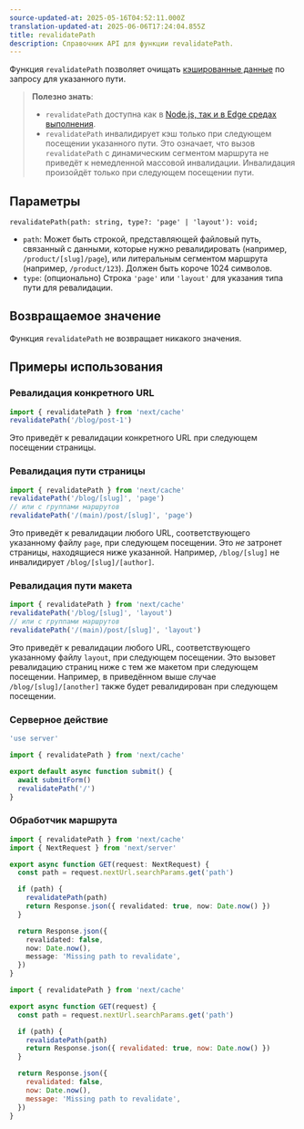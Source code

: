 ```yaml
---
source-updated-at: 2025-05-16T04:52:11.000Z
translation-updated-at: 2025-06-06T17:24:04.855Z
title: revalidatePath
description: Справочник API для функции revalidatePath.
---
```


Функция `revalidatePath` позволяет очищать [кэшированные данные](/docs/app/building-your-application/caching) по запросу для указанного пути.

> **Полезно знать**:
>
> - `revalidatePath` доступна как в [Node.js, так и в Edge средах выполнения](/docs/app/building-your-application/rendering/edge-and-nodejs-runtimes).
> - `revalidatePath` инвалидирует кэш только при следующем посещении указанного пути. Это означает, что вызов `revalidatePath` с динамическим сегментом маршрута не приведёт к немедленной массовой инвалидации. Инвалидация произойдёт только при следующем посещении пути.

## Параметры

```tsx
revalidatePath(path: string, type?: 'page' | 'layout'): void;
```

- `path`: Может быть строкой, представляющей файловый путь, связанный с данными, которые нужно ревалидировать (например, `/product/[slug]/page`), или литеральным сегментом маршрута (например, `/product/123`). Должен быть короче 1024 символов.
- `type`: (опционально) Строка `'page'` или `'layout'` для указания типа пути для ревалидации.

## Возвращаемое значение

Функция `revalidatePath` не возвращает никакого значения.

## Примеры использования

### Ревалидация конкретного URL

```ts
import { revalidatePath } from 'next/cache'
revalidatePath('/blog/post-1')
```

Это приведёт к ревалидации конкретного URL при следующем посещении страницы.

### Ревалидация пути страницы

```ts
import { revalidatePath } from 'next/cache'
revalidatePath('/blog/[slug]', 'page')
// или с группами маршрутов
revalidatePath('/(main)/post/[slug]', 'page')
```

Это приведёт к ревалидации любого URL, соответствующего указанному файлу `page`, при следующем посещении. Это _не_ затронет страницы, находящиеся ниже указанной. Например, `/blog/[slug]` не инвалидирует `/blog/[slug]/[author]`.

### Ревалидация пути макета

```ts
import { revalidatePath } from 'next/cache'
revalidatePath('/blog/[slug]', 'layout')
// или с группами маршрутов
revalidatePath('/(main)/post/[slug]', 'layout')
```

Это приведёт к ревалидации любого URL, соответствующего указанному файлу `layout`, при следующем посещении. Это вызовет ревалидацию страниц ниже с тем же макетом при следующем посещении. Например, в приведённом выше случае `/blog/[slug]/[another]` также будет ревалидирован при следующем посещении.

### Серверное действие

```ts filename="app/actions.ts" switcher
'use server'

import { revalidatePath } from 'next/cache'

export default async function submit() {
  await submitForm()
  revalidatePath('/')
}
```

### Обработчик маршрута

```ts filename="app/api/revalidate/route.ts" switcher
import { revalidatePath } from 'next/cache'
import { NextRequest } from 'next/server'

export async function GET(request: NextRequest) {
  const path = request.nextUrl.searchParams.get('path')

  if (path) {
    revalidatePath(path)
    return Response.json({ revalidated: true, now: Date.now() })
  }

  return Response.json({
    revalidated: false,
    now: Date.now(),
    message: 'Missing path to revalidate',
  })
}
```

```js filename="app/api/revalidate/route.js" switcher
import { revalidatePath } from 'next/cache'

export async function GET(request) {
  const path = request.nextUrl.searchParams.get('path')

  if (path) {
    revalidatePath(path)
    return Response.json({ revalidated: true, now: Date.now() })
  }

  return Response.json({
    revalidated: false,
    now: Date.now(),
    message: 'Missing path to revalidate',
  })
}
```